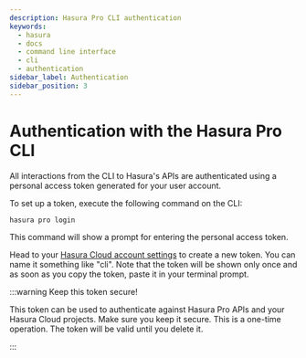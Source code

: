 ```yaml
---
description: Hasura Pro CLI authentication
keywords:
  - hasura
  - docs
  - command line interface
  - cli
  - authentication
sidebar_label: Authentication
sidebar_position: 3
---
```


# Authentication with the Hasura Pro CLI

All interactions from the CLI to Hasura's APIs are authenticated using a personal access token generated for your
user account.

To set up a token, execute the following command on the CLI:

```bash
hasura pro login
```

This command will show a prompt for entering the personal access token.

Head to your [Hasura Cloud account settings](https://cloud.hasura.io) to create a new token. You can name it
something like "cli". Note that the token will be shown only once and as soon as you copy the token, paste it in
your terminal prompt.

:::warning Keep this token secure!

This token can be used to authenticate against Hasura Pro APIs and your Hasura Cloud projects. Make sure you keep it
secure. This is a one-time operation. The token will be valid until you delete it.

:::
